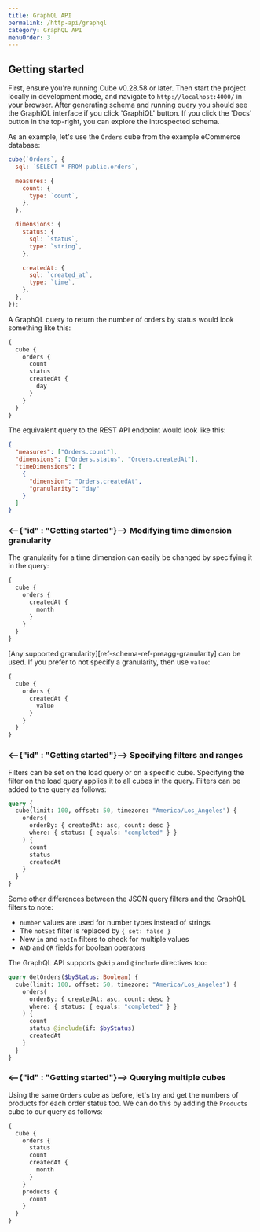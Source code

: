 ```yaml
---
title: GraphQL API
permalink: /http-api/graphql
category: GraphQL API
menuOrder: 3
---
```


## Getting started

First, ensure you're running Cube v0.28.58 or later. Then start the project
locally in development mode, and navigate to `http://localhost:4000/` in your
browser. After generating schema and running query you should see the GraphiQL
interface if you click 'GraphiQL' button. If you click the 'Docs' button in the
top-right, you can explore the introspected schema.

As an example, let's use the `Orders` cube from the example eCommerce database:

```javascript
cube(`Orders`, {
  sql: `SELECT * FROM public.orders`,

  measures: {
    count: {
      type: `count`,
    },
  },

  dimensions: {
    status: {
      sql: `status`,
      type: `string`,
    },

    createdAt: {
      sql: `created_at`,
      type: `time`,
    },
  },
});
```

A GraphQL query to return the number of orders by status would look something
like this:

```graphql
{
  cube {
    orders {
      count
      status
      createdAt {
        day
      }
    }
  }
}
```

The equivalent query to the REST API endpoint would look like this:

```json
{
  "measures": ["Orders.count"],
  "dimensions": ["Orders.status", "Orders.createdAt"],
  "timeDimensions": [
    {
      "dimension": "Orders.createdAt",
      "granularity": "day"
    }
  ]
}
```

### <--{"id" : "Getting started"}--> Modifying time dimension granularity

The granularity for a time dimension can easily be changed by specifying it in
the query:

```graphql
{
  cube {
    orders {
      createdAt {
        month
      }
    }
  }
}
```

[Any supported granularity][ref-schema-ref-preagg-granularity] can be used. If
you prefer to not specify a granularity, then use `value`:

```graphql
{
  cube {
    orders {
      createdAt {
        value
      }
    }
  }
}
```

### <--{"id" : "Getting started"}--> Specifying filters and ranges

Filters can be set on the load query or on a specific cube. Specifying the
filter on the load query applies it to all cubes in the query. Filters can be
added to the query as follows:

```graphql
query {
  cube(limit: 100, offset: 50, timezone: "America/Los_Angeles") {
    orders(
      orderBy: { createdAt: asc, count: desc }
      where: { status: { equals: "completed" } }
    ) {
      count
      status
      createdAt
    }
  }
}
```

Some other differences between the JSON query filters and the GraphQL filters to
note:

- `number` values are used for number types instead of strings
- The `notSet` filter is replaced by `{ set: false }`
- New `in` and `notIn` filters to check for multiple values
- `AND` and `OR` fields for boolean operators

The GraphQL API supports `@skip` and `@include` directives too:

```graphql
query GetOrders($byStatus: Boolean) {
  cube(limit: 100, offset: 50, timezone: "America/Los_Angeles") {
    orders(
      orderBy: { createdAt: asc, count: desc }
      where: { status: { equals: "completed" } }
    ) {
      count
      status @include(if: $byStatus)
      createdAt
    }
  }
}
```

### <--{"id" : "Getting started"}--> Querying multiple cubes

Using the same `Orders` cube as before, let's try and get the numbers of
products for each order status too. We can do this by adding the `Products` cube
to our query as follows:

```graphql
{
  cube {
    orders {
      status
      count
      createdAt {
        month
      }
    }
    products {
      count
    }
  }
}
```
